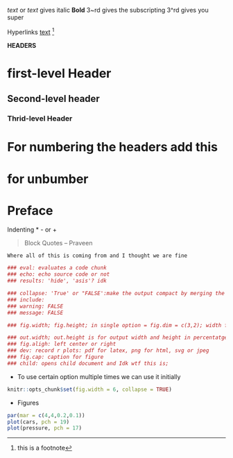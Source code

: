 






*text* or _text_ gives italic
**Bold**
3~rd gives the subscripting
3^rd gives you super

Hyperlinks [text](link)
^[this is a footnote]

**HEADERS**

# first-level Header

## Second-level header

### Thrid-level Header

# For numbering the headers add this {-}

# for unbumber {.unnumbered}

# Preface{-}

Indenting * - or +

> Block Quotes 
> -- Praveen

    Where all of this is coming from and I thought we are fine
    
```r

### eval: evaluates a code chunk
### echo: echo source code or not
### results: 'hide', 'asis'? idk

```

```r
### collapse: 'True' or "FALSE':make the output compact by merging the text output and source code into a single code block in the output
### include: 
### warning: FALSE
### message: FALSE
```
    
```r
### fig.width; fig.height; in single option = fig.dim = c(3,2); width followed by height.
```

```r
### out.width; out.height is for output width and height in percentatges
### fig.aligh: left center or right
### dev: record r plots: pdf for latex, png for html, svg or jpeg
### fig.cap: caption for figure
### child: opens child document and Idk wtf this is;
```


- To use certain option multiple times we can use it initially

```r
knitr::opts_chunk$set(fig.width = 6, collapse = TRUE)

```

- Figures

```r
par(mar = c(4,4,0.2,0.1))
plot(cars, pch = 19)
plot(pressure, pch = 17)
```


    
    
    
    
    
    
    
    
    
    
    
    
    
    
    
    
    
    
    
    
    
    
    
    
    
    
    
    
    